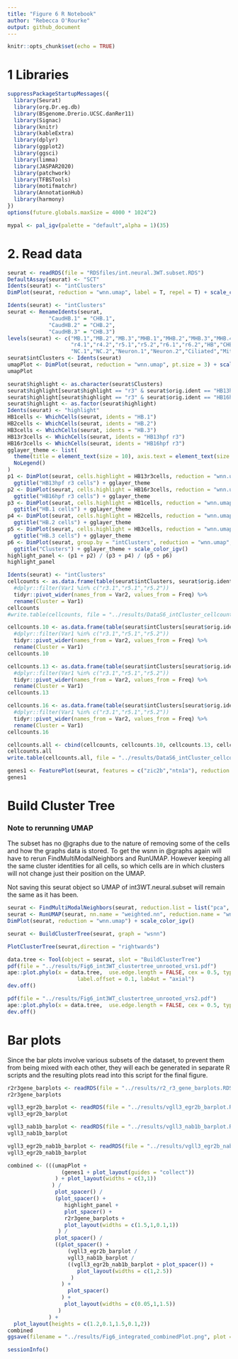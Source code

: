 ```yaml
---
title: "Figure 6 R Notebook"
author: "Rebecca O'Rourke"
output: github_document
---
```


```r
knitr::opts_chunk$set(echo = TRUE)
```

# 1 Libraries
```r
suppressPackageStartupMessages({
  library(Seurat)
  library(org.Dr.eg.db)
  library(BSgenome.Drerio.UCSC.danRer11)
  library(Signac)
  library(knitr)
  library(kableExtra)
  library(dplyr)
  library(ggplot2)
  library(ggsci)
  library(limma)
  library(JASPAR2020)
  library(patchwork)
  library(TFBSTools)
  library(motifmatchr)
  library(AnnotationHub)
  library(harmony)
})
options(future.globals.maxSize = 4000 * 1024^2)
```

```r
mypal <- pal_igv(palette = "default",alpha = 1)(35)
```

# 2. Read data
```r
seurat <- readRDS(file = "RDSfiles/int.neural.3WT.subset.RDS")
DefaultAssay(seurat) <- "SCT"
Idents(seurat) <- "intClusters"
DimPlot(seurat, reduction = "wnn.umap", label = T, repel = T) + scale_color_igv()
```

```r
Idents(seurat) <- "intClusters"
seurat <- RenameIdents(seurat,
             "CaudHB.1" = "CHB.1",
             "CaudHB.2" = "CHB.2",
             "CaudHB.3" = "CHB.3")
levels(seurat) <- c("MB.1","MB.2","MB.3","MHB.1","MHB.2","MHB.3","MHB.4","MHB.5","MHB.6","Neurog","r1","r2","r1&r2.1","r1&r2.2","r3.1",
                    "r4.1","r4.2","r5.1","r5.2","r6.1","r6.2","HB","CHB.1","CHB.2","CHB.3","CaudHB.4","SC.1","SC.2","SC.3","SC.4",
                    "NC.1","NC.2","Neuron.1","Neuron.2","Ciliated","Mitochondrial")
seurat$intClusters <- Idents(seurat)
umapPlot <- DimPlot(seurat, reduction = "wnn.umap", pt.size = 3) + scale_color_igv() + theme(legend.text = element_text(size = 16))
umapPlot
```

```r
seurat$highlight <- as.character(seurat$Clusters)
seurat$highlight[seurat$highlight == "r3" & seurat$orig.ident == "HB13hpf"] <- "HB13hpf r3"
seurat$highlight[seurat$highlight == "r3" & seurat$orig.ident == "HB16hpf"] <- "HB16hpf r3"
seurat$highlight <- as.factor(seurat$highlight)
Idents(seurat) <- "highlight"
HB1cells <- WhichCells(seurat, idents = "HB.1")
HB2cells <- WhichCells(seurat, idents = "HB.2")
HB3cells <- WhichCells(seurat, idents = "HB.3")
HB13r3cells <- WhichCells(seurat, idents = "HB13hpf r3")
HB16r3cells <- WhichCells(seurat, idents = "HB16hpf r3")
gglayer_theme <- list(
  theme(title = element_text(size = 10), axis.text = element_text(size = 10), axis.title = element_blank()),
  NoLegend()
)
p1 <- DimPlot(seurat, cells.highlight = HB13r3cells, reduction = "wnn.umap", pt.size = 0.5, sizes.highlight = 0.5) + 
  ggtitle("HB13hpf r3 cells") + gglayer_theme
p2 <- DimPlot(seurat, cells.highlight = HB16r3cells, reduction = "wnn.umap", pt.size = 0.5, sizes.highlight = 0.5) + 
  ggtitle("HB16hpf r3 cells") + gglayer_theme
p3 <- DimPlot(seurat, cells.highlight = HB1cells, reduction = "wnn.umap", pt.size = 0.5, sizes.highlight = 0.5) + 
  ggtitle("HB.1 cells") + gglayer_theme
p4 <- DimPlot(seurat, cells.highlight = HB2cells, reduction = "wnn.umap", pt.size = 0.5, sizes.highlight = 0.5) + 
  ggtitle("HB.2 cells") + gglayer_theme
p5 <- DimPlot(seurat, cells.highlight = HB3cells, reduction = "wnn.umap", pt.size = 0.5, sizes.highlight = 0.5) + 
  ggtitle("HB.3 cells") + gglayer_theme
p6 <- DimPlot(seurat, group.by = "intClusters", reduction = "wnn.umap", pt.size = 0.5, sizes.highlight = 0.5) + 
  ggtitle("Clusters") + gglayer_theme + scale_color_igv()
highlight_panel <- (p1 + p2) / (p3 + p4) / (p5 + p6) 
highlight_panel
```

```r
Idents(seurat) <- "intClusters"
cellcounts <- as.data.frame(table(seurat$intClusters, seurat$orig.ident)) %>%
  #dplyr::filter(Var1 %in% c("r3.1","r5.1","r5.2"))
  tidyr::pivot_wider(names_from = Var2, values_from = Freq) %>%
  rename(Cluster = Var1)
cellcounts
#write.table(cellcounts, file = "../results/DataS6_intCluster_cellcounts.txt", sep = "\t", quote = FALSE, col.names = NA)
```

```r
cellcounts.10 <- as.data.frame(table(seurat$intClusters[seurat$orig.ident == "HB10hpf"], seurat$Clusters[seurat$orig.ident == "HB10hpf"])) %>%
  #dplyr::filter(Var1 %in% c("r3.1","r5.1","r5.2"))
  tidyr::pivot_wider(names_from = Var2, values_from = Freq) %>%
  rename(Cluster = Var1)
cellcounts.10
```

```r
cellcounts.13 <- as.data.frame(table(seurat$intClusters[seurat$orig.ident == "HB13hpf"], seurat$Clusters[seurat$orig.ident == "HB13hpf"])) %>%
  #dplyr::filter(Var1 %in% c("r3.1","r5.1","r5.2"))
  tidyr::pivot_wider(names_from = Var2, values_from = Freq) %>%
  rename(Cluster = Var1)
cellcounts.13
```

```r
cellcounts.16 <- as.data.frame(table(seurat$intClusters[seurat$orig.ident == "HB16hpf"], seurat$Clusters[seurat$orig.ident == "HB16hpf"])) %>%
  #dplyr::filter(Var1 %in% c("r3.1","r5.1","r5.2"))
  tidyr::pivot_wider(names_from = Var2, values_from = Freq) %>%
  rename(Cluster = Var1)
cellcounts.16
```

```r
cellcounts.all <- cbind(cellcounts, cellcounts.10, cellcounts.13, cellcounts.16)
cellcounts.all
write.table(cellcounts.all, file = "../results/DataS6_intCluster_cellcounts.txt", sep = "\t", quote = FALSE, col.names = NA)
```



```r
genes1 <- FeaturePlot(seurat, features = c("zic2b","ntn1a"), reduction = "wnn.umap", max.cutoff = 2, ncol = 1)
genes1
```
# Build Cluster Tree

### Note to rerunning UMAP

The subset has no @graphs due to the nature of removing some of the cells and how the graphs data is stored. To get the wsnn in @graphs again will have to rerun FindMultiModalNeighbors and RunUMAP. However keeping all the same cluster identities for all cells, so which cells are in which clusters will not change just their position on the UMAP.

Not saving this seurat object so UMAP of int3WT.neural.subset will remain the same as it has been.

```r
seurat <- FindMultiModalNeighbors(seurat, reduction.list = list("pca", "harmony"), dims.list = list(1:50, 2:50))
seurat <- RunUMAP(seurat, nn.name = "weighted.nn", reduction.name = "wnn.umap", reduction.key = "wnnUMAP_", assay = "RNA")
DimPlot(seurat, reduction = "wnn.umap") + scale_color_igv()
```

```r
seurat <- BuildClusterTree(seurat, graph = "wsnn")
```

```r
PlotClusterTree(seurat,direction = "rightwards")
```

```r
data.tree <- Tool(object = seurat, slot = "BuildClusterTree")
pdf(file = "../results/Fig6_int3WT_clustertree_unrooted_vrs1.pdf")
ape::plot.phylo(x = data.tree,  use.edge.length = FALSE, cex = 0.5, type = "u", 
                      label.offset = 0.1, lab4ut = "axial")
dev.off()
```

```r
pdf(file = "../results/Fig6_int3WT_clustertree_unrooted_vrs2.pdf")
ape::plot.phylo(x = data.tree,  use.edge.length = FALSE, cex = 0.5, type = "u")
dev.off()
```

# Bar plots

Since the bar plots involve various subsets of the dataset, to prevent them from being mixed with each other, they will each be generated in separate R scripts and the resulting plots read into this script for the final figure.

```r
r2r3gene_barplots <- readRDS(file = "../results/r2_r3_gene_barplots.RDS")
r2r3gene_barplots
```
```r
vgll3_egr2b_barplot <- readRDS(file = "../results/vgll3_egr2b_barplot.RDS")
vgll3_egr2b_barplot
```
```r
vgll3_nab1b_barplot <- readRDS(file = "../results/vgll3_nab1b_barplot.RDS")
vgll3_nab1b_barplot
```

```r
vgll3_egr2b_nab1b_barplot <- readRDS(file = "../results/vgll3_egr2b_nab1b_barplot.RDS")
vgll3_egr2b_nab1b_barplot
```


```r
combined <- (((umapPlot + 
                 (genes1 + plot_layout(guides = "collect"))
               ) + plot_layout(widths = c(3,1))
              ) / 
               plot_spacer() / 
               (plot_spacer() + 
                  highlight_panel + 
                  plot_spacer() + 
                  r2r3gene_barplots + 
                  plot_layout(widths = c(1.5,1,0.1,1))
                ) /
               plot_spacer() /
               ((plot_spacer() +
                   (vgll3_egr2b_barplot / 
                   vgll3_nab1b_barplot / 
                   ((vgll3_egr2b_nab1b_barplot + plot_spacer()) + 
                      plot_layout(widths = c(1,2.5))
                    )
                 ) +
                   plot_spacer()
                 ) +
                  plot_layout(widths = c(0.05,1,1.5))
                )
             ) +
  plot_layout(heights = c(1.2,0.1,1.5,0.1,2))
combined
ggsave(filename = "../results/Fig6_integrated_combinedPlot.png", plot = combined)
```




```r
sessionInfo()
```


